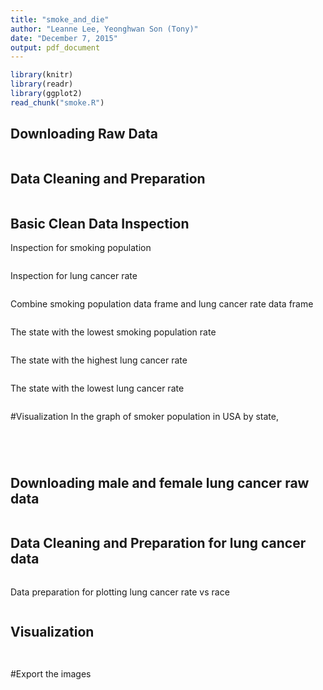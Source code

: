 ```yaml
---
title: "smoke_and_die"
author: "Leanne Lee, Yeonghwan Son (Tony)"
date: "December 7, 2015"
output: pdf_document
---
```


```r
library(knitr)
library(readr)
library(ggplot2)
read_chunk("smoke.R")
```

## Downloading Raw Data
```r
```

## Data Cleaning and Preparation
```r
```

## Basic Clean Data Inspection
Inspection for smoking population
```r
```

Inspection for lung cancer rate
```r
```

Combine smoking population data frame and lung cancer rate data frame
```r
```

The state with the lowest smoking population rate
```r
```

The state with the highest lung cancer rate
```r
```

The state with the lowest lung cancer rate
```r
```

#Visualization
In the graph of smoker population in USA by state,
```r
```

```r
```

```r
```

```r
```

## Downloading male and female lung cancer raw data
```r
```

## Data Cleaning and Preparation for lung cancer data
```r
```

Data preparation for plotting lung cancer rate vs race
```r
```

## Visualization 
```r
```

```r
```

#Export the images
```r
```
